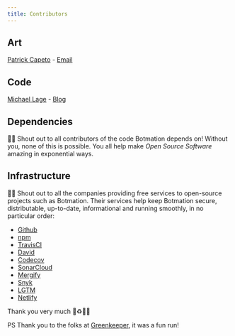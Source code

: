 ---
title: Contributors
---

## Art

[Patrick Capeto](https://www.instagram.com/patrick.capeto/) - [Email](mailto:me@patrickcapeto.com)

## Code

[Michael Lage](https://github.com/mrWh1te) - [Blog](https://copynpaste.me/)

## Dependencies
🧙​​📢 Shout out to all contributors of the code Botmation depends on! Without you, none of this is possible. You all help make *Open Source Software* amazing in exponential ways.

## Infrastructure
🧙​​📢 Shout out to all the companies providing free services to open-source projects such as Botmation. Their services help keep Botmation secure, distributable, up-to-date, informational and running smoothly, in no particular order:
 - [Github](https://gituhb.com)
 - [npm](https://npmjs.com)
 - [TravisCI](https://travis-ci.com)
 - [David](https://david-dm.org)
 - [Codecov](https://codecov.io)
 - [SonarCloud](https://sonarcloud.io)
 - [Mergify](https://mergify.io/)
 - [Snyk](https://snyk.io/)
 - [LGTM](https://lgtm.com)
 - [Netlify](https://netlify.com)

Thank you very much 💜♻️🙌🎉

PS Thank you to the folks at [Greenkeeper](https://greenkeeper.io/), it was a fun run!